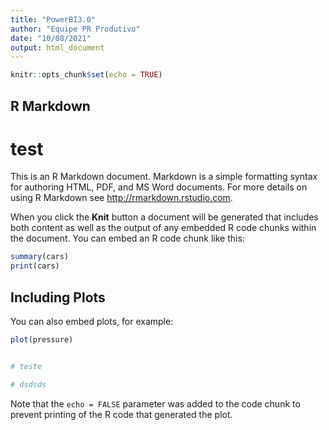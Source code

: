 ```yaml
---
title: "PowerBI3.0"
author: "Equipe PR Produtivo"
date: "10/08/2021"
output: html_document
---
```


```r
knitr::opts_chunk$set(echo = TRUE)

```

## R Markdown

# test

This is an R Markdown document. Markdown is a simple formatting syntax for authoring HTML, PDF, and MS Word documents. For more details on using R Markdown see <http://rmarkdown.rstudio.com>.

When you click the **Knit** button a document will be generated that includes both content as well as the output of any embedded R code chunks within the document. You can embed an R code chunk like this:

```r
summary(cars)
print(cars)

```

## Including Plots

You can also embed plots, for example:

```r
plot(pressure)


# teste

# dsdsds

```

Note that the `echo = FALSE` parameter was added to the code chunk to prevent printing of the R code that generated the plot.

